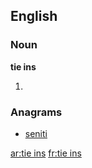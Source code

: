 ==English==

===Noun===
'''tie ins'''

# {{plural of|[[tie in]]}}

===Anagrams===
* [[seniti#English|seniti]]

[[ar:tie ins]]
[[fr:tie ins]]
